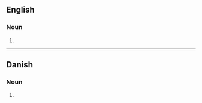 {{also|Bistros|bistrós|bistrôs|bistrô}}

==English==
{{wikipedia|lang=en}}

===Noun===
{{head|en|noun plural form}}

# {{plural of|bistro|lang=en}}

----

==Danish==

===Noun===
{{head|da|noun form}}

# {{inflection of|da|bistro||indef|gen|s}}